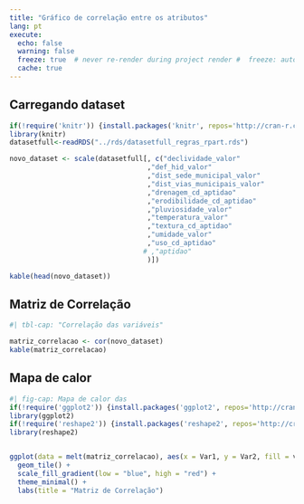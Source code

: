 ```yaml
---
title: "Gráfico de correlação entre os atributos"
lang: pt
execute:
  echo: false
  warning: false
  freeze: true  # never re-render during project render #  freeze: auto  # re-render only when source changes
  cache: true 
---
```


## Carregando dataset

```r
if(!require('knitr')) {install.packages('knitr', repos='http://cran-r.c3sl.ufpr.br/')}
library(knitr)
datasetfull<-readRDS("../rds/datasetfull_regras_rpart.rds")

novo_dataset <- scale(datasetfull[, c("declividade_valor"
                                  ,"def_hid_valor"
                                  ,"dist_sede_municipal_valor"
                                  ,"dist_vias_municipais_valor"
                                  ,"drenagem_cd_aptidao"
                                  ,"erodibilidade_cd_aptidao"
                                  ,"pluviosidade_valor"
                                  ,"temperatura_valor"
                                  ,"textura_cd_aptidao"
                                  ,"umidade_valor"
                                  ,"uso_cd_aptidao"
                                 # ,"aptidao"
                                  )])

kable(head(novo_dataset))
```

## Matriz de Correlação

```r
#| tbl-cap: "Correlação das variáveis"

matriz_correlacao <- cor(novo_dataset)
kable(matriz_correlacao)
```

## Mapa de calor

```r
#| fig-cap: Mapa de calor das 
if(!require('ggplot2')) {install.packages('ggplot2', repos='http://cran-r.c3sl.ufpr.br/')}
library(ggplot2)
if(!require('reshape2')) {install.packages('reshape2', repos='http://cran-r.c3sl.ufpr.br/')}
library(reshape2)


ggplot(data = melt(matriz_correlacao), aes(x = Var1, y = Var2, fill = value)) +
  geom_tile() +
  scale_fill_gradient(low = "blue", high = "red") +
  theme_minimal() +
  labs(title = "Matriz de Correlação")
```
